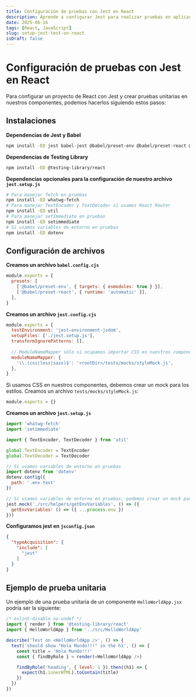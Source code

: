 ```yaml
---
title: Configuración de pruebas con Jest en React
description: Aprende a configurar Jest para realizar pruebas en aplicaciones React, incluyendo la instalación, configuración de archivos y ejemplos de pruebas unitarias.
date: 2025-06-16
tags: [React, JavaScript]
slug: setup-jest-test-on-react
isDraft: false
---
```


# Configuración de pruebas con Jest en React

Para configurar un proyecto de React con Jest y crear pruebas unitarias en nuestros componentes, podemos hacerlos siguiendo estos pasos:

## Instalaciones

**Dependencias de Jest y Babel**

```bash
npm install -ED jest babel-jest @babel/preset-env @babel/preset-react @types/jest jest-environment-jsdom
```

**Dependencias de Testing Library**

```bash
npm install -ED @testing-library/react
```

**Dependencias opcionales para la configuración de nuestro archivo `jest.setup.js`**

```bash
# Para manejar fetch en pruebas
npm install -ED whatwg-fetch
# Para manejar TextEncoder y TextDecoder si usamos React Router
npm install -ED util
# Para manejar setImmediate en pruebas
npm install -ED setimmediate
# Si usamos variables de entorno en pruebas
npm install -ED dotenv
```

## Configuración de archivos

**Creamos un archivo `babel.config.cjs`**

```javascript
module.exports = {
  presets: [
    ['@babel/preset-env', { targets: { esmodules: true } }],
    ['@babel/preset-react', { runtime: 'automatic' }],
  ],
}
```

**Creamos un archivo `jest.config.cjs`**

```javascript
module.exports = {
  testEnvironment: 'jest-environment-jsdom',
  setupFiles: ['./jest.setup.js'],
  transformIgnorePatterns: [],
    
  // ModuleNameMapper sólo si ocupamos importar CSS en nuestros componentes para el testing
  moduleNameMapper: {
    '\\.(css|less|sass)$': '<rootDir>/tests/mocks/styleMock.js',
  },
}
```

Si usamos CSS en nuestros componentes, debemos crear un mock para los estilos. Creamos un archivo `tests/mocks/styleMock.js`:

```javascript
module.exports = {}
```

**Creamos un archivo `jest.setup.js`**

```javascript
import 'whatwg-fetch'
import 'setimmediate'

import { TextEncoder, TextDecoder } from 'util'

global.TextEncoder = TextEncoder
global.TextDecoder = TextDecoder

// Si usamos variables de entorno en pruebas
import dotenv from 'dotenv'
dotenv.config({
  path: '.env.test'
})

// Si usamos variables de entorno en pruebas, podemos crear un mock para obtenerlas
jest.mock('./src/helpers/getEnvVariables', () => ({
  getEnvVariables: () => ({ ...process.env })
}))
```

**Configuramos jest en `jsconfig.json`**

```json
{
  "typeAcquisition": {
    "include": [
      "jest"
    ]
  }
}
```

## Ejemplo de prueba unitaria

Un ejemplo de una prueba unitaria de un componente `HelloWorldApp.jsx` podría ser la siguiente:

```javascript
/* eslint-disable no-undef */
import { render } from '@testing-library/react'
import { HelloWorldApp } from '../src/HelloWorldApp'

describe('Test on <HelloWorldApp />', () => {
  test('should show "Hola Mundo!!!" in the h1', () => {
    const title = 'Hola Mundo!!!'
    const { findByRole } = render(<HelloWorldApp />)

    findByRole('heading', { level: 1 }).then((h1) => {
      expect(h1.innerHTML).toContain(title)
    })
  })
})
```
